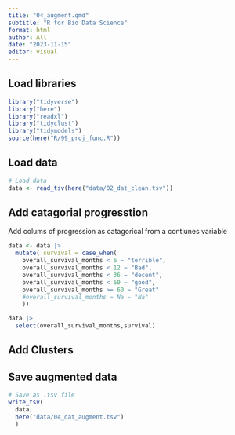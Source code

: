 ```yaml
---
title: "04_augment.qmd"
subtitle: "R for Bio Data Science"
format: html
author: All
date: "2023-11-15"
editor: visual
---
```


## Load libraries

```r
library("tidyverse")
library("here")
library("readxl")
library("tidyclust")
library("tidymodels")
source(here("R/99_proj_func.R"))
```

## Load data

```r
# Load data
data <- read_tsv(here("data/02_dat_clean.tsv"))
```

## Add catagorial progresstion

Add colums of progression as catagorical from a contiunes variable

```r

data <- data |> 
  mutate( survival = case_when(
    overall_survival_months < 6 ~ "terrible",
    overall_survival_months < 12 ~ "Bad",
    overall_survival_months < 36 ~ "decent",
    overall_survival_months < 60 ~ "good",
    overall_survival_months >= 60 ~ "Great"
    #overall_survival_months = Na ~ "Na"
    ))

data |>
  select(overall_survival_months,survival)
```

## Add Clusters

## Save augmented data

```r
# Save as .tsv file
write_tsv(
  data, 
  here("data/04_dat_augment.tsv")
  )
```
